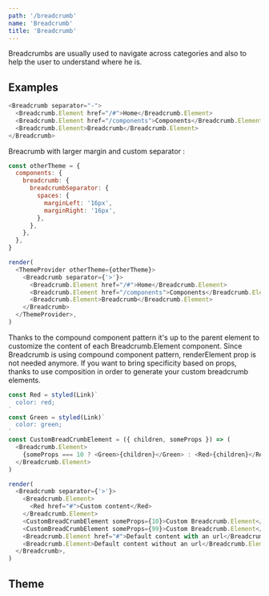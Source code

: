 ```yaml
---
path: '/breadcrumb'
name: 'Breadcrumb'
title: 'Breadcrumb'
---
```


Breadcrumbs are usually used to navigate across categories and also to help the user to understand where he is.

## Examples

```js
<Breadcrumb separator="-">
  <Breadcrumb.Element href="/#">Home</Breadcrumb.Element>
  <Breadcrumb.Element href="/components">Components</Breadcrumb.Element>
  <Breadcrumb.Element>Breadcrumb</Breadcrumb.Element>
</Breadcrumb>
```

Breacrumb with larger margin and custom separator :

```js
const otherTheme = {
  components: {
    breadcrumb: {
      breadcrumbSeparator: {
        spaces: {
          marginLeft: '16px',
          marginRight: '16px',
        },
      },
    },
  },
}

render(
  <ThemeProvider otherTheme={otherTheme}>
    <Breadcrumb separator={'>'}>
      <Breadcrumb.Element href="/#">Home</Breadcrumb.Element>
      <Breadcrumb.Element href="/components">Components</Breadcrumb.Element>
      <Breadcrumb.Element>Breadcrumb</Breadcrumb.Element>
    </Breadcrumb>
  </ThemeProvider>,
)
```

Thanks to the compound component pattern it's up to the parent element to customize the content of each Breadcrumb.Element component.
Since Breadcrumb is using compound component pattern, renderElement prop is not needed anymore.
If you want to bring specificity based on props, thanks to use composition in order to generate your custom breadcrumb elements.

```js
const Red = styled(Link)`
  color: red;
`
const Green = styled(Link)`
  color: green;
`
const CustomBreadCrumbElement = ({ children, someProps }) => (
  <Breadcrumb.Element>
    {someProps === 10 ? <Green>{children}</Green> : <Red>{children}</Red>}
  </Breadcrumb.Element>
)

render(
  <Breadcrumb separator={'>'}>
    <Breadcrumb.Element>
      <Red href="#">Custom content</Red>
    </Breadcrumb.Element>
    <CustomBreadCrumbElement someProps={10}>Custom Breadcrumb.Element</CustomBreadCrumbElement>
    <CustomBreadCrumbElement someProps={99}>Custom Breadcrumb.Element</CustomBreadCrumbElement>
    <Breadcrumb.Element href="#">Default content with an url</Breadcrumb.Element>
    <Breadcrumb.Element>Default content without an url</Breadcrumb.Element>
  </Breadcrumb>,
)
```

## Theme

<Theme name="components.breadcrumb" />
